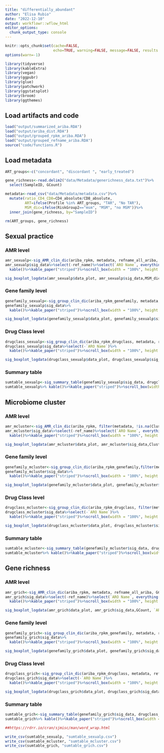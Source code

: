 ```yaml
---
title: "differentially_abundant"
author: "Elisa Rubio"
date: "2022-12-10"
output: workflowr::wflow_html
editor_options:
  chunk_output_type: console
---
```


```r
knitr::opts_chunk$set(cache=FALSE,
                      echo=TRUE, warning=FALSE, message=FALSE, results ='markup')
options(warn=-1)
```

```r
library(tidyverse)
library(kableExtra)
library(vegan)
library(ggpubr)
library(glue)
library(patchwork)
library(ggstatsplot)
library(broom)
library(ggthemes)
```

## Load artifacts and  code
```r
load("output/summarized_ariba.RDA")
load("output/ariba_dist.RDA")
load("output/grouped_rpkm_ariba.RDA")
load("output/grouped_refname_ariba.RDA")
source("code/functions.R")
```

## Load metadata
```r
ART_groups<-c("concordant", "discordant ", "early_treated")

gene_richness<-read.delim2("data/Metadata/generichness_data.txt")%>%
  select(SampleID, GCount)

metadata<-read_csv("data/Metadata/metadata.csv")%>%
  mutate(ratio_CD4_CD8=CD4_absolute/CD8_absolute,
         ART=ifelse(Profile %in% ART_groups, "TAR", "No TAR"),
         MSM_dic=ifelse(RiskGroup2=="msm", "MSM", "no MSM"))%>%
  inner_join(gene_richness, by="SampleID")

rm(ART_groups, gene_richness)
```

## Sexual practice

### AMR level

```r
amr_sexualp<-sig_AMR_clin_dic(ariba_rpkm, metadata, refname_all_ariba, MSM_dic)
amr_sexualp$sig_data%>%select(-ref_name)%>%select(`ARO Name`, everything())%>%
  kable()%>%kable_paper("striped")%>%scroll_box(width = "100%", height = "500px")
```


```r
sig_boxplot_logdata(amr_sexualp$data_plot, amr_sexualp$sig_data,MSM_dic, `ARO Term`)
```


### Gene family level

```r
genefamily_sexualp<-sig_group_clin_dic(ariba_rpkm_genefamily, metadata, refname_ariba_genefamily, MSM_dic)
genefamily_sexualp$sig_data%>%
  kable()%>%kable_paper("striped")%>%scroll_box(width = "100%", height = "500px")
```

```r
sig_boxplot_logdata(genefamily_sexualp$data_plot, genefamily_sexualp$sig_data,MSM_dic, group_name)
```


### Drug Class level

```r
drugclass_sexualp<-sig_group_clin_dic(ariba_rpkm_drugclass, metadata, refname_ariba_drugclass, MSM_dic)
drugclass_sexualp$sig_data%>%select(-`ARO Name`)%>%
  kable()%>%kable_paper("striped")%>%scroll_box(width = "100%", height = "500px")
```

```r
sig_boxplot_logdata(drugclass_sexualp$data_plot, drugclass_sexualp$sig_data,MSM_dic, group_name)
```


### Summary table

```r
sumtable_sexualp<-sig_summary_table(genefamily_sexualp$sig_data, drugclass_sexualp$sig_data)
sumtable_sexualp%>% kable()%>%kable_paper("striped")%>%scroll_box(width = "100%", height = "500px")
```


## Microbiome cluster

### AMR level

```r
amr_mcluster<-sig_AMR_clin_dic(ariba_rpkm, filter(metadata, !is.na(Cluster)), refname_all_ariba, Cluster)
amr_mcluster$sig_data%>%select(-ref_name)%>%select(`ARO Name`, everything())%>%
  kable()%>%kable_paper("striped")%>%scroll_box(width = "100%", height = "500px")
```


```r
sig_boxplot_logdata(amr_mcluster$data_plot, amr_mcluster$sig_data,Cluster, `ARO Term`)
```


### Gene family level

```r
genefamily_mcluster<-sig_group_clin_dic(ariba_rpkm_genefamily,filter(metadata, !is.na(Cluster)), refname_ariba_genefamily, Cluster)
genefamily_mcluster$sig_data%>%
  kable()%>%kable_paper("striped")%>%scroll_box(width = "100%", height = "500px")
```

```r
sig_boxplot_logdata(genefamily_mcluster$data_plot, genefamily_mcluster$sig_data,Cluster, group_name)
```


### Drug Class level

```r
drugclass_mcluster<-sig_group_clin_dic(ariba_rpkm_drugclass, filter(metadata, !is.na(Cluster)), refname_ariba_drugclass, Cluster)
drugclass_mcluster$sig_data%>%select(-`ARO Name`)%>%
  kable()%>%kable_paper("striped")%>%scroll_box(width = "100%", height = "500px")
```

```r
sig_boxplot_logdata(drugclass_mcluster$data_plot, drugclass_mcluster$sig_data,Cluster, group_name)
```


### Summary table

```r
sumtable_mcluster<-sig_summary_table(genefamily_mcluster$sig_data, drugclass_mcluster$sig_data)
sumtable_mcluster%>% kable()%>%kable_paper("striped")%>%scroll_box(width = "100%", height = "500px")
```



## Gene richness

### AMR level

```r
amr_grich<-sig_AMR_clin_dic(ariba_rpkm, metadata, refname_all_ariba, GCount)
amr_grich$sig_data%>%select(-ref_name)%>%select(`ARO Name`, everything())%>%
  kable()%>%kable_paper("striped")%>%scroll_box(width = "100%", height = "500px")
```


```r
sig_boxplot_logdata(amr_grich$data_plot, amr_grich$sig_data,GCount, `ARO Term`)
```


### Gene family level

```r
genefamily_grich<-sig_group_clin_dic(ariba_rpkm_genefamily, metadata, refname_ariba_genefamily, GCount)
genefamily_grich$sig_data%>%
  kable()%>%kable_paper("striped")%>%scroll_box(width = "100%", height = "500px")
```

```r
sig_boxplot_logdata(genefamily_grich$data_plot, genefamily_grich$sig_data,GCount, group_name)
```


### Drug Class level

```r
drugclass_grich<-sig_group_clin_dic(ariba_rpkm_drugclass, metadata, refname_ariba_drugclass, GCount)
drugclass_grich$sig_data%>%select(-`ARO Name`)%>%
  kable()%>%kable_paper("striped")%>%scroll_box(width = "100%", height = "500px")
```

```r
sig_boxplot_logdata(drugclass_grich$data_plot, drugclass_grich$sig_data,GCount, group_name)
```


### Summary table

```r
sumtable_grich<-sig_summary_table(genefamily_grich$sig_data, drugclass_grich$sig_data)
sumtable_grich%>% kable()%>%kable_paper("striped")%>%scroll_box(width = "100%", height = "500px")
```


```r
##https://rdrr.io/cran/sjmisc/man/word_wrap.html

write_csv(sumtable_sexualp, "sumtable_sexualp.csv")
write_csv(sumtable_mcluster, "sumtable_mcluster.csv")
write_csv(sumtable_grich, "sumtable_grich.csv")
```


